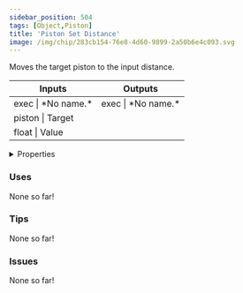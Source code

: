 ```yaml
---
sidebar_position: 504
tags: [Object,Piston]
title: 'Piston Set Distance'
image: /img/chip/283cb154-76e8-4d60-9899-2a50b6e4c093.svg
---
```


Moves the target piston to the input distance.



<IChip uuid="283cb154-76e8-4d60-9899-2a50b6e4c093"/>

<table><thead><tr><th>Inputs</th><th>Outputs</th></tr></thead><tbody><tr><td>exec | *No name.*</td><td>exec | *No name.*</td></tr><tr><td>piston | Target</td><td /></tr><tr><td>float | Value</td><td /></tr></tbody></table>

<details>
  <summary>Properties</summary>
  <div>
    <div>
    <table>
      <tbody>
        <tr>
          <td>Is beta required?</td>
          <td>No</td>
        </tr>
        <tr>
          <td>Is chip a trolling risk?</td>
          <td>No</td>
        </tr>
        <tr>
          <td>Is chip a role assignment risk?</td>
          <td>No</td>
        </tr>
        <tr>
          <td>Chip UUID</td>
          <td>283cb154-76e8-4d60-9899-2a50b6e4c093</td>
        </tr>
        <tr>
          <td>Room availability</td>
          <td>Available everywhere</td>
        </tr>
      </tbody>
    </table>
    </div>
  </div>
</details>

### Uses

None so far!

### Tips

None so far!

### Issues

None so far!